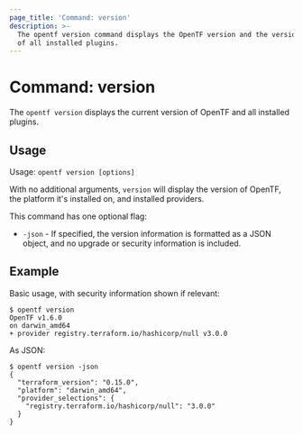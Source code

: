 ```yaml
---
page_title: 'Command: version'
description: >-
  The opentf version command displays the OpenTF version and the version
  of all installed plugins.
---
```


# Command: version

The `opentf version` displays the current version of OpenTF and all
installed plugins.

## Usage

Usage: `opentf version [options]`

With no additional arguments, `version` will display the version of OpenTF,
the platform it's installed on, and installed providers.

This command has one optional flag:

* `-json` - If specified, the version information is formatted as a JSON object,
  and no upgrade or security information is included.

## Example

Basic usage, with security information shown if relevant:

```shellsession
$ opentf version
OpenTF v1.6.0
on darwin_amd64
+ provider registry.terraform.io/hashicorp/null v3.0.0
```

As JSON:

```shellsession
$ opentf version -json
{
  "terraform_version": "0.15.0",
  "platform": "darwin_amd64",
  "provider_selections": {
    "registry.terraform.io/hashicorp/null": "3.0.0"
  }
}
```
